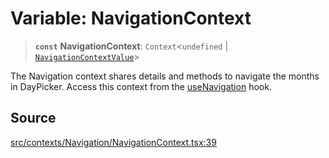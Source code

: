 # Variable: NavigationContext

> **`const`** **NavigationContext**: `Context`\<`undefined` \| [`NavigationContextValue`](/api/latest/interfaces/NavigationContextValue.mdx)\>

The Navigation context shares details and methods to navigate the months in
DayPicker. Access this context from the [useNavigation](/api/latest/functions/useNavigation.mdx) hook.

## Source

[src/contexts/Navigation/NavigationContext.tsx:39](https://github.com/gpbl/react-day-picker/blob/6515ed496/src/contexts/Navigation/NavigationContext.tsx#L39)
